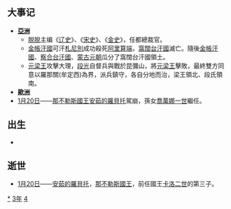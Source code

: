 {{yearTOC|1343|元'''[[至正|至正]]三年'''；越南'''[[紹豐|紹豐]]三年'''；日本南朝'''[[興國_(後村上天皇)|興國]]四年'''，北朝'''[[康永|康永]]二年'''}}

== 大事记 ==
*'''[[亞洲|亞洲]]'''
**[[脱脱|脱脱]]主编《[[辽史|辽史]]》、《[[宋史|宋史]]》、《[[金史|金史]]》，任都總裁官。
**[[金帳汗國|金帳汗國]]可汗[[札尼別|札尼別]]成功殺死[[阿里算端|阿里算端]]，[[窩闊台汗國|窩闊台汗國]]滅亡。隨後[[金帳汗國|金帳汗國]]、[[察合台汗國|察合台汗國]]、[[蒙古元朝|蒙古元朝]]瓜分了窩闊台汗國領土。
**[[元梁王|元梁王]]攻擊大理，[[段光|段光]]自督兵與戰於昆彌山，將[[元梁王|元梁王]]擊敗，最終雙方同意以羅那關(牟定西)為界，派兵鎮守，各自分地而治，梁王領北、段氏領南。
*'''[[歐洲|歐洲]]'''
*[[1月20日|1月20日]]——[[那不勒斯君主列表|那不勒斯國王]][[羅貝托一世_(那不勒斯)|安茹的羅貝托]]駕崩，孫女[[喬萬娜一世|喬萬娜一世]]繼任。

== 出生 ==
*

== 逝世 ==
{{Wikisource year mention}}
*[[1月20日|1月20日]]——[[羅貝托一世_(那不勒斯)|安茹的羅貝托]]，[[那不勒斯君主列表|那不勒斯國王]]，前任國王[[卡洛二世_(那不勒斯)|卡洛二世]]的第三子。

[[Category:1343年|*]]
[[Category:1340年代|3年]]
[[Category:14世纪各年|4]]